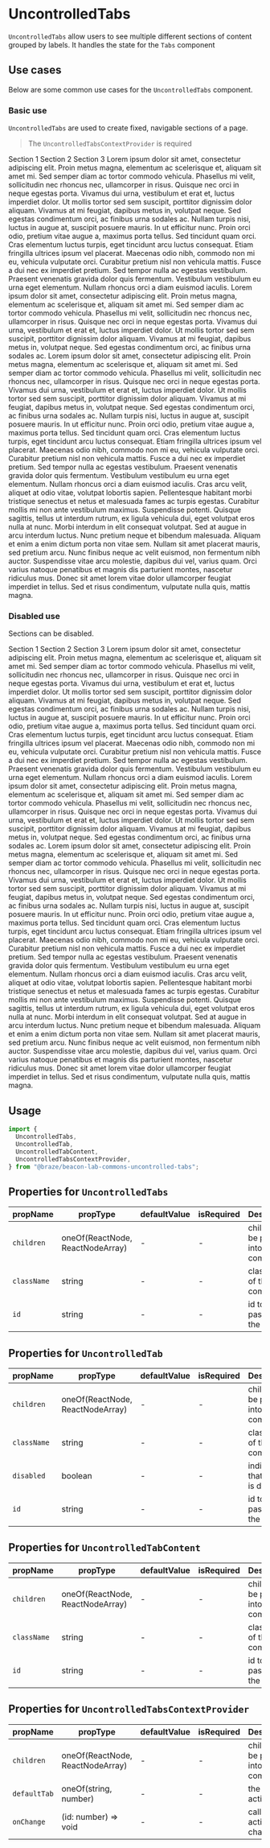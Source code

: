 


# UncontrolledTabs

<Meta
  title="Commons/Content Display/UncontrolledTabs"
  component={UncontrolledTabs}
/>

`UncontrolledTabs` allow users to see multiple different sections of content grouped by labels.
It handles the state for the `Tabs` component

## Use cases

Below are some common use cases for the `UncontrolledTabs` component.

### Basic use

`UncontrolledTabs` are used to create fixed, navigable sections of a page.

> The `UncontrolledTabsContextProvider` is required

<Canvas>
  <Story name="basic use">
    <UncontrolledTabsContextProvider defaultTab={2} onChange={action("click")}>
      <UncontrolledTabs>
        <UncontrolledTab tabId={1}>Section 1</UncontrolledTab>
        <UncontrolledTab tabId={2}>Section 2</UncontrolledTab>
        <UncontrolledTab tabId={3}>Section 3</UncontrolledTab>
      </UncontrolledTabs>
      <UncontrolledTabContent tabId={1}>
        <Box boxMargin={{ bottom: "sm" }}>
          <BodyText>
            Lorem ipsum dolor sit amet, consectetur adipiscing elit. Proin metus
            magna, elementum ac scelerisque et, aliquam sit amet mi. Sed semper
            diam ac tortor commodo vehicula. Phasellus mi velit, sollicitudin
            nec rhoncus nec, ullamcorper in risus. Quisque nec orci in neque
            egestas porta. Vivamus dui urna, vestibulum et erat et, luctus
            imperdiet dolor. Ut mollis tortor sed sem suscipit, porttitor
            dignissim dolor aliquam. Vivamus at mi feugiat, dapibus metus in,
            volutpat neque. Sed egestas condimentum orci, ac finibus urna
            sodales ac.
          </BodyText>
        </Box>
        <Box boxMargin={{ bottom: "sm" }}>
          <BodyText>
            Nullam turpis nisi, luctus in augue at, suscipit posuere mauris. In
            ut efficitur nunc. Proin orci odio, pretium vitae augue a, maximus
            porta tellus. Sed tincidunt quam orci. Cras elementum luctus turpis,
            eget tincidunt arcu luctus consequat. Etiam fringilla ultrices ipsum
            vel placerat. Maecenas odio nibh, commodo non mi eu, vehicula
            vulputate orci. Curabitur pretium nisl non vehicula mattis. Fusce a
            dui nec ex imperdiet pretium. Sed tempor nulla ac egestas
            vestibulum. Praesent venenatis gravida dolor quis fermentum.
            Vestibulum vestibulum eu urna eget elementum. Nullam rhoncus orci a
            diam euismod iaculis.
          </BodyText>
        </Box>
      </UncontrolledTabContent>
      <UncontrolledTabContent tabId={2}>
        <Box boxMargin={{ bottom: "sm" }}>
          <BodyText>
            Lorem ipsum dolor sit amet, consectetur adipiscing elit. Proin metus
            magna, elementum ac scelerisque et, aliquam sit amet mi. Sed semper
            diam ac tortor commodo vehicula. Phasellus mi velit, sollicitudin
            nec rhoncus nec, ullamcorper in risus. Quisque nec orci in neque
            egestas porta. Vivamus dui urna, vestibulum et erat et, luctus
            imperdiet dolor. Ut mollis tortor sed sem suscipit, porttitor
            dignissim dolor aliquam. Vivamus at mi feugiat, dapibus metus in,
            volutpat neque. Sed egestas condimentum orci, ac finibus urna
            sodales ac.
          </BodyText>
        </Box>
      </UncontrolledTabContent>
      <UncontrolledTabContent tabId={3}>
        <Box boxMargin={{ bottom: "sm" }}>
          <BodyText>
            Lorem ipsum dolor sit amet, consectetur adipiscing elit. Proin metus
            magna, elementum ac scelerisque et, aliquam sit amet mi. Sed semper
            diam ac tortor commodo vehicula. Phasellus mi velit, sollicitudin
            nec rhoncus nec, ullamcorper in risus. Quisque nec orci in neque
            egestas porta. Vivamus dui urna, vestibulum et erat et, luctus
            imperdiet dolor. Ut mollis tortor sed sem suscipit, porttitor
            dignissim dolor aliquam. Vivamus at mi feugiat, dapibus metus in,
            volutpat neque. Sed egestas condimentum orci, ac finibus urna
            sodales ac.
          </BodyText>
        </Box>
        <Box boxMargin={{ bottom: "sm" }}>
          <BodyText>
            Nullam turpis nisi, luctus in augue at, suscipit posuere mauris. In
            ut efficitur nunc. Proin orci odio, pretium vitae augue a, maximus
            porta tellus. Sed tincidunt quam orci. Cras elementum luctus turpis,
            eget tincidunt arcu luctus consequat. Etiam fringilla ultrices ipsum
            vel placerat. Maecenas odio nibh, commodo non mi eu, vehicula
            vulputate orci. Curabitur pretium nisl non vehicula mattis. Fusce a
            dui nec ex imperdiet pretium. Sed tempor nulla ac egestas
            vestibulum. Praesent venenatis gravida dolor quis fermentum.
            Vestibulum vestibulum eu urna eget elementum. Nullam rhoncus orci a
            diam euismod iaculis.
          </BodyText>
        </Box>
        <Box boxMargin={{ bottom: "sm" }}>
          <BodyText>
            Cras arcu velit, aliquet at odio vitae, volutpat lobortis sapien.
            Pellentesque habitant morbi tristique senectus et netus et malesuada
            fames ac turpis egestas. Curabitur mollis mi non ante vestibulum
            maximus. Suspendisse potenti. Quisque sagittis, tellus ut interdum
            rutrum, ex ligula vehicula dui, eget volutpat eros nulla at nunc.
            Morbi interdum in elit consequat volutpat. Sed at augue in arcu
            interdum luctus. Nunc pretium neque et bibendum malesuada. Aliquam
            et enim a enim dictum porta non vitae sem. Nullam sit amet placerat
            mauris, sed pretium arcu. Nunc finibus neque ac velit euismod, non
            fermentum nibh auctor. Suspendisse vitae arcu molestie, dapibus dui
            vel, varius quam. Orci varius natoque penatibus et magnis dis
            parturient montes, nascetur ridiculus mus. Donec sit amet lorem
            vitae dolor ullamcorper feugiat imperdiet in tellus. Sed et risus
            condimentum, vulputate nulla quis, mattis magna.
          </BodyText>
        </Box>
      </UncontrolledTabContent>
    </UncontrolledTabsContextProvider>
  </Story>
</Canvas>

### Disabled use

Sections can be disabled.

<Canvas>
  <Story name="disabled use">
    <UncontrolledTabsContextProvider defaultTab={1} onChange={action("click")}>
      <UncontrolledTabs>
        <UncontrolledTab tabId={1}>Section 1</UncontrolledTab>
        <UncontrolledTab disabled tabId={2}>Section 2</UncontrolledTab>
        <UncontrolledTab tabId={3}>Section 3</UncontrolledTab>
      </UncontrolledTabs>
      <UncontrolledTabContent tabId={1}>
        <Box boxMargin={{ bottom: "sm" }}>
          <BodyText>
            Lorem ipsum dolor sit amet, consectetur adipiscing elit. Proin metus
            magna, elementum ac scelerisque et, aliquam sit amet mi. Sed semper
            diam ac tortor commodo vehicula. Phasellus mi velit, sollicitudin
            nec rhoncus nec, ullamcorper in risus. Quisque nec orci in neque
            egestas porta. Vivamus dui urna, vestibulum et erat et, luctus
            imperdiet dolor. Ut mollis tortor sed sem suscipit, porttitor
            dignissim dolor aliquam. Vivamus at mi feugiat, dapibus metus in,
            volutpat neque. Sed egestas condimentum orci, ac finibus urna
            sodales ac.
          </BodyText>
        </Box>
        <Box boxMargin={{ bottom: "sm" }}>
          <BodyText>
            Nullam turpis nisi, luctus in augue at, suscipit posuere mauris. In
            ut efficitur nunc. Proin orci odio, pretium vitae augue a, maximus
            porta tellus. Sed tincidunt quam orci. Cras elementum luctus turpis,
            eget tincidunt arcu luctus consequat. Etiam fringilla ultrices ipsum
            vel placerat. Maecenas odio nibh, commodo non mi eu, vehicula
            vulputate orci. Curabitur pretium nisl non vehicula mattis. Fusce a
            dui nec ex imperdiet pretium. Sed tempor nulla ac egestas
            vestibulum. Praesent venenatis gravida dolor quis fermentum.
            Vestibulum vestibulum eu urna eget elementum. Nullam rhoncus orci a
            diam euismod iaculis.
          </BodyText>
        </Box>
      </UncontrolledTabContent>
      <UncontrolledTabContent tabId={2}>
        <Box boxMargin={{ bottom: "sm" }}>
          <BodyText>
            Lorem ipsum dolor sit amet, consectetur adipiscing elit. Proin metus
            magna, elementum ac scelerisque et, aliquam sit amet mi. Sed semper
            diam ac tortor commodo vehicula. Phasellus mi velit, sollicitudin
            nec rhoncus nec, ullamcorper in risus. Quisque nec orci in neque
            egestas porta. Vivamus dui urna, vestibulum et erat et, luctus
            imperdiet dolor. Ut mollis tortor sed sem suscipit, porttitor
            dignissim dolor aliquam. Vivamus at mi feugiat, dapibus metus in,
            volutpat neque. Sed egestas condimentum orci, ac finibus urna
            sodales ac.
          </BodyText>
        </Box>
      </UncontrolledTabContent>
      <UncontrolledTabContent tabId={3}>
        <Box boxMargin={{ bottom: "sm" }}>
          <BodyText>
            Lorem ipsum dolor sit amet, consectetur adipiscing elit. Proin metus
            magna, elementum ac scelerisque et, aliquam sit amet mi. Sed semper
            diam ac tortor commodo vehicula. Phasellus mi velit, sollicitudin
            nec rhoncus nec, ullamcorper in risus. Quisque nec orci in neque
            egestas porta. Vivamus dui urna, vestibulum et erat et, luctus
            imperdiet dolor. Ut mollis tortor sed sem suscipit, porttitor
            dignissim dolor aliquam. Vivamus at mi feugiat, dapibus metus in,
            volutpat neque. Sed egestas condimentum orci, ac finibus urna
            sodales ac.
          </BodyText>
        </Box>
        <Box boxMargin={{ bottom: "sm" }}>
          <BodyText>
            Nullam turpis nisi, luctus in augue at, suscipit posuere mauris. In
            ut efficitur nunc. Proin orci odio, pretium vitae augue a, maximus
            porta tellus. Sed tincidunt quam orci. Cras elementum luctus turpis,
            eget tincidunt arcu luctus consequat. Etiam fringilla ultrices ipsum
            vel placerat. Maecenas odio nibh, commodo non mi eu, vehicula
            vulputate orci. Curabitur pretium nisl non vehicula mattis. Fusce a
            dui nec ex imperdiet pretium. Sed tempor nulla ac egestas
            vestibulum. Praesent venenatis gravida dolor quis fermentum.
            Vestibulum vestibulum eu urna eget elementum. Nullam rhoncus orci a
            diam euismod iaculis.
          </BodyText>
        </Box>
        <Box boxMargin={{ bottom: "sm" }}>
          <BodyText>
            Cras arcu velit, aliquet at odio vitae, volutpat lobortis sapien.
            Pellentesque habitant morbi tristique senectus et netus et malesuada
            fames ac turpis egestas. Curabitur mollis mi non ante vestibulum
            maximus. Suspendisse potenti. Quisque sagittis, tellus ut interdum
            rutrum, ex ligula vehicula dui, eget volutpat eros nulla at nunc.
            Morbi interdum in elit consequat volutpat. Sed at augue in arcu
            interdum luctus. Nunc pretium neque et bibendum malesuada. Aliquam
            et enim a enim dictum porta non vitae sem. Nullam sit amet placerat
            mauris, sed pretium arcu. Nunc finibus neque ac velit euismod, non
            fermentum nibh auctor. Suspendisse vitae arcu molestie, dapibus dui
            vel, varius quam. Orci varius natoque penatibus et magnis dis
            parturient montes, nascetur ridiculus mus. Donec sit amet lorem
            vitae dolor ullamcorper feugiat imperdiet in tellus. Sed et risus
            condimentum, vulputate nulla quis, mattis magna.
          </BodyText>
        </Box>
      </UncontrolledTabContent>
    </UncontrolledTabsContextProvider>
  </Story>
</Canvas>

## Usage

```javascript
import {
  UncontrolledTabs,
  UncontrolledTab,
  UncontrolledTabContent,
  UncontrolledTabsContextProvider,
} from "@braze/beacon-lab-commons-uncontrolled-tabs";
```

## Properties for `UncontrolledTabs`

| propName    | propType                         | defaultValue | isRequired | Description                          |
| ----------- | -------------------------------- | ------------ | ---------- | ------------------------------------ |
| `children`  | oneOf(ReactNode, ReactNodeArray) | -            | -          | children to be passed into component |
| `className` | string                           | -            | -          | class name of the component          |
| `id`        | string                           | -            | -          | id to be passed to the DOM           |

## Properties for `UncontrolledTab`

| propName    | propType                         | defaultValue | isRequired | Description                          |
| ----------- | -------------------------------- | ------------ | ---------- | ------------------------------------ |
| `children`  | oneOf(ReactNode, ReactNodeArray) | -            | -          | children to be passed into component |
| `className` | string                           | -            | -          | class name of the component          |
| `disabled`  | boolean                          | -            | -          | indicates that the tab is disabled   |
| `id`        | string                           | -            | -          | id to be passed to the DOM           |

## Properties for `UncontrolledTabContent`

| propName    | propType                         | defaultValue | isRequired | Description                          |
| ----------- | -------------------------------- | ------------ | ---------- | ------------------------------------ |
| `children`  | oneOf(ReactNode, ReactNodeArray) | -            | -          | children to be passed into component |
| `className` | string                           | -            | -          | class name of the component          |
| `id`        | string                           | -            | -          | id to be passed to the DOM           |

## Properties for `UncontrolledTabsContextProvider`

| propName     | propType                         | defaultValue | isRequired | Description                          |
| ------------ | -------------------------------- | ------------ | ---------- | ------------------------------------ |
| `children`   | oneOf(ReactNode, ReactNodeArray) | -            | -          | children to be passed into component |
| `defaultTab` | oneOf(string, number)            | -            | -          | the default active tab               |
| `onChange`   | (id: number) => void             | -            | -          | callback on active tab change        |
